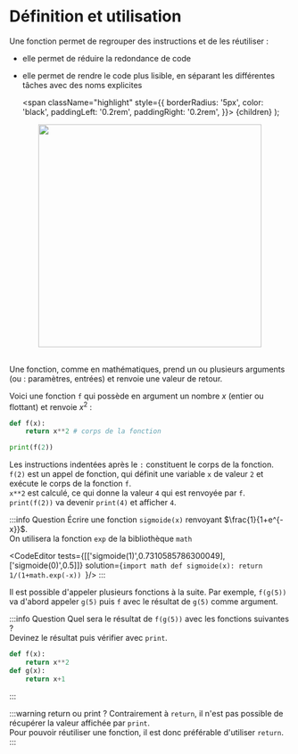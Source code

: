 
# Définition et utilisation

Une fonction permet de regrouper des instructions et de les réutiliser :  
- elle permet de réduire la redondance de code  
- elle permet de rendre le code plus lisible, en séparant les différentes tâches avec des noms explicites

  <span
    className="highlight"
    style={{
      borderRadius: '5px',
      color: 'black',
      paddingLeft: '0.2rem',
      paddingRight: '0.2rem',
    }}>
    {children}
  </span>
);

<center><img src="https://raw.githubusercontent.com/fortierq/tikz-pdf/main/programming/function/function.png" width="400"/></center>
<br />

Une fonction, comme en mathématiques, prend un ou plusieurs <Highlight>arguments</Highlight> (ou : paramètres, entrées) et renvoie une <Highlight>valeur de retour</Highlight>.

Voici une fonction `f` qui possède en argument un nombre $x$ (entier ou flottant) et renvoie $x^2$ :

```python
def f(x):
    return x**2 # corps de la fonction

print(f(2))
```

Les instructions indentées après le `:` constituent le <Highlight>corps de la fonction</Highlight>.  
`f(2)` est un <Highlight>appel de fonction</Highlight>, qui définit une variable `x` de valeur `2` et exécute le corps de la fonction `f`.  
`x**2` est calculé, ce qui donne la valeur `4` qui est renvoyée par `f`.  
`print(f(2))` va devenir `print(4)` et afficher `4`.

:::info Question
Écrire une fonction `sigmoide(x)` renvoyant $\frac{1}{1+e^{-x}}$.  
On utilisera la fonction `exp` de la bibliothèque `math`

<CodeEditor
    tests={[['sigmoide(1)',0.7310585786300049],['sigmoide(0)',0.5]]}
    solution={`import math
def sigmoide(x):
    return 1/(1+math.exp(-x))
`}/>
:::

Il est possible d'appeler plusieurs fonctions à la suite. Par exemple, `f(g(5))` va d'abord appeler `g(5)` puis `f` avec le résultat de `g(5)` comme argument.

:::info Question
Quel sera le résultat de `f(g(5))` avec les fonctions suivantes ?  
Devinez le résultat puis vérifier avec `print`.
```python
def f(x):
    return x**2
def g(x):
    return x+1
```
:::

:::warning return ou print ?
Contrairement à `return`, il n'est pas possible de récupérer la valeur affichée par `print`.  
Pour pouvoir réutiliser une fonction, il est donc préférable d'utiliser `return`.
:::



